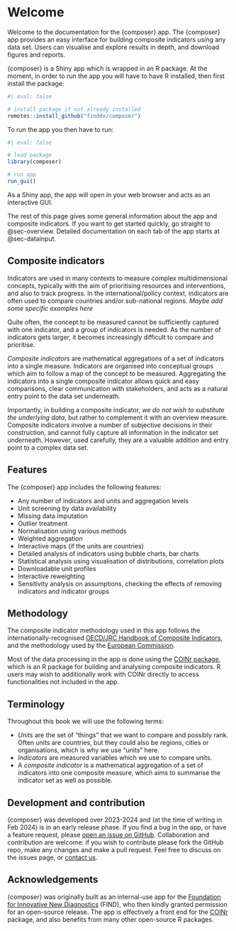 # Welcome

Welcome to the documentation for the {composer} app. The {composer} app provides an easy interface for building composite indicators using any data set. Users can visualise and explore results in depth, and download figures and reports.

{composer} is a Shiny app which is wrapped in an R package. At the moment, in order to run the app you will have to have R installed, then first install the package:

```r
#| eval: false

# install package if not already installed
remotes::install_github("finddx/composer")
```

To run the app you then have to run:

```r
#| eval: false

# load package
library(composer)

# run app
run_gui()
```

As a Shiny app, the app will open in your web browser and acts as an interactive GUI.

The rest of this page gives some general information about the app and composite indicators. If you want to get started quickly, go straight to @sec-overview. Detailed documentation on each tab of the app starts at @sec-datainput.

## Composite indicators

Indicators are used in many contexts to measure complex multidimensional concepts, typically with the aim of prioritising resources and interventions, and also to track progress. In the international/policy context, indicators are often used to compare countries and/or sub-national regions. *Maybe add some specific examples here*

Quite often, the concept to be measured cannot be sufficiently captured with one indicator, and a group of indicators is needed. As the number of indicators gets larger, it becomes increasingly difficult to compare and prioritise.

*Composite indicators* are mathematical aggregations of a set of indicators into a single measure. Indicators are organised into conceptual groups which aim to follow a map of the concept to be measured. Aggregating the indicators into a single composite indicator allows quick and easy comparisons, clear communication with stakeholders, and acts as a natural entry point to the data set underneath.

Importantly, in building a composite indicator, *we do not wish to substitute the underlying data*, but rather to complement it with an overview measure. Composite indicators involve a number of subjective decisions in their construction, and cannot fully capture all information in the indicator set underneath. However, used carefully, they are a valuable addition and entry point to a complex data set.

## Features

The {composer} app includes the following features:

-   Any number of indicators and units and aggregation levels
-   Unit screening by data availability
-   Missing data imputation
-   Outlier treatment
-   Normalisation using various methods
-   Weighted aggregation
-   Interactive maps (if the units are countries)
-   Detailed analysis of indicators using bubble charts, bar charts
-   Statistical analysis using visualisation of distributions, correlation plots
-   Downloadable unit profiles
-   Interactive reweighting
-   Sensitivity analysis on assumptions, checking the effects of removing indicators and indicator groups

## Methodology

The composite indicator methodology used in this app follows the internationally-recognised [OECD/JRC Handbook of Composite Indicators](https://publications.jrc.ec.europa.eu/repository/handle/JRC47008), and the methodology used by the [European Commission](https://knowledge4policy.ec.europa.eu/composite-indicators_en).

Most of the data processing in the app is done using the [COINr package](https://bluefoxr.github.io/COINr/), which is an R package for building and analysing composite indicators. R users may wish to additionally work with COINr directly to access functionalities not included in the app.

## Terminology

Throughout this book we will use the following terms:

-   *Units* are the set of "things" that we want to compare and possibly rank. Often units are countries, but they could also be regions, cities or organisations, which is why we use "units" here.
-   *Indicators* are measured variables which we use to compare units.
-   A *composite indicator* is a mathematical aggregation of a set of indicators into one composite measure, which aims to summarise the indicator set as well as possible.

## Development and contribution

{composer} was developed over 2023-2024 and (at the time of writing in Feb 2024) is in an early release phase. If you find a bug in the app, or have a feature request, please [open an issue on GitHub](https://github.com/finddx/composer/issues). Collaboration and contribution are welcome: if you wish to contribute please fork the GitHub repo, make any changes and make a pull request. Feel free to discuss on the issues page, or [contact us](mailto:william.becker@bluefoxdata.eu).

## Acknowledgements

{composer} was originally built as an internal-use app for the [Foundation for Innovative New Diagnostics](https://www.finddx.org/) (FIND), who then kindly granted permission for an open-source release. The app is effectively a front end for the [COINr](https://bluefoxr.github.io/COINr/) package, and also benefits from many other open-source R packages.
